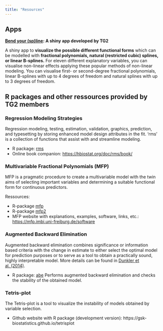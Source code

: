 ```yaml
---
title: "Resources"
---
```


## Apps

**[Bend your (sp)line](https://clinicalbiometrics.shinyapps.io/Bendyourspline/): A shiny app developed by TG2**

A shiny app to **visualize the possible different functional forms** which can be modelled with **fractional polynomials, natural (restricted cubic) splines, or linear B-splines.** For eleven different explanatory variables, you can visualise non-linear effects applying these popular methods of non-linear modeling. You can visualise first- or second-degree fractional polynomials, linear B-splines with up to 4 degrees of freedom and natural splines with up to 3 degrees of freedom.

## R packages and other ressources provided by TG2 members

### Regression Modeling Strategies 

Regression modeling, testing, estimation, validation, graphics, prediction, and typesetting by storing enhanced model design attributes in the fit. 'rms' is a collection of functions that assist with and streamline modeling. 

* R package: [rms](https://cran.r-project.org/web/packages/rms/index.html) 
* Online book companion: [https://hbiostat.org/doc/rms/book/](https://hbiostat.org/doc/rms/book/) 

### Multivariable Fractional Polynomials (MFP)

MFP is a pragmatic procedure to create a multivariable model with the twin aims of selecting important variables and determining a suitable functional form for continuous predictors. 

Ressources:

* R-package [mfp](https://cran.r-project.org/web/packages/mfp/index.html)
* R-package [mfp2](https://cran.r-project.org/package=mfp2)
* MFP website with explanations, examples, software, links, etc.: [https://mfp.imbi.uni-freiburg.de/software](https://mfp.imbi.uni-freiburg.de/software)

### Augmented Backward Elimination

Augmented backward elimination combines significance or information based criteria with the change in estimate to either select the optimal model for prediction purposes or to serve as a tool to obtain a practically sound, highly interpretable model. More details can be found in [Dunkler et al. (2014)](https://journals.plos.org/plosone/article?id=10.1371/journal.pone.0113677).

* R package: [abe](https://cran.r-project.org/web/packages/abe/index.html) Performs augmented backward elimination and checks 
the stability of the obtained model. 

### Tetris-plot

The Tetris-plot is a tool to visualize the instability of models obtained by variable selection.

* Github website with R package (development version): https://gsk-biostatistics.github.io/tetrisplot


